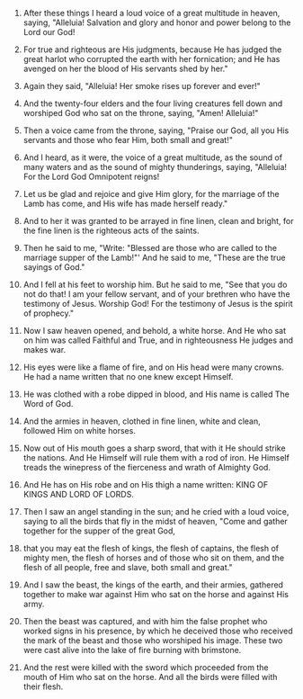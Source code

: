 
1. After these things I heard a loud voice of a great multitude in heaven, saying, "Alleluia! Salvation and glory and honor and power belong to the Lord our God!

2. For true and righteous are His judgments, because He has judged the great harlot who corrupted the earth with her fornication; and He has avenged on her the blood of His servants shed by her."

3. Again they said, "Alleluia! Her smoke rises up forever and ever!"

4. And the twenty-four elders and the four living creatures fell down and worshiped God who sat on the throne, saying, "Amen! Alleluia!"

5. Then a voice came from the throne, saying, "Praise our God, all you His servants and those who fear Him, both small and great!"

6. And I heard, as it were, the voice of a great multitude, as the sound of many waters and as the sound of mighty thunderings, saying, "Alleluia! For the Lord God Omnipotent reigns!

7. Let us be glad and rejoice and give Him glory, for the marriage of the Lamb has come, and His wife has made herself ready."

8. And to her it was granted to be arrayed in fine linen, clean and bright, for the fine linen is the righteous acts of the saints.

9. Then he said to me, "Write: "Blessed are those who are called to the marriage supper of the Lamb!"' And he said to me, "These are the true sayings of God."

10. And I fell at his feet to worship him. But he said to me, "See that you do not do that! I am your fellow servant, and of your brethren who have the testimony of Jesus. Worship God! For the testimony of Jesus is the spirit of prophecy."

11. Now I saw heaven opened, and behold, a white horse. And He who sat on him was called Faithful and True, and in righteousness He judges and makes war.

12. His eyes were like a flame of fire, and on His head were many crowns. He had a name written that no one knew except Himself.

13. He was clothed with a robe dipped in blood, and His name is called The Word of God.

14. And the armies in heaven, clothed in fine linen, white and clean, followed Him on white horses.

15. Now out of His mouth goes a sharp sword, that with it He should strike the nations. And He Himself will rule them with a rod of iron. He Himself treads the winepress of the fierceness and wrath of Almighty God.

16. And He has on His robe and on His thigh a name written: KING OF KINGS AND LORD OF LORDS.

17. Then I saw an angel standing in the sun; and he cried with a loud voice, saying to all the birds that fly in the midst of heaven, "Come and gather together for the supper of the great God,

18. that you may eat the flesh of kings, the flesh of captains, the flesh of mighty men, the flesh of horses and of those who sit on them, and the flesh of all people, free and slave, both small and great."

19. And I saw the beast, the kings of the earth, and their armies, gathered together to make war against Him who sat on the horse and against His army.

20. Then the beast was captured, and with him the false prophet who worked signs in his presence, by which he deceived those who received the mark of the beast and those who worshiped his image. These two were cast alive into the lake of fire burning with brimstone.

21. And the rest were killed with the sword which proceeded from the mouth of Him who sat on the horse. And all the birds were filled with their flesh.


